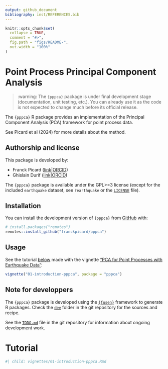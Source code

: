 ```yaml
---
output: github_document
bibliography: inst/REFERENCES.bib
---
```


<!-- README.md is generated from README.Rmd. Please edit that file -->

```r
knitr::opts_chunk$set(
  collapse = TRUE,
  comment = "#>",
  fig.path = "figs/README-",
  out.width = "100%"
)
```

# Point Process Principal Component Analysis

<!-- badges: start -->
<!-- badges: end -->

> :warning: The `{pppca}` package is under final development stage (documentation, unit testing, etc.). You can already use it as the code is not expected to change much before its official release.

The `{pppca}` R package provides an implementation of the Principal Component Analysis (PCA) framework for point process data.

See Picard et al (2024) for more details about the method.

## Authorship and license

This package is developed by:

- Franck Picard ([link](https://franckpicard.github.io/)|[ORCID](https://orcid.org/0000-0001-8084-5481))
- Ghislain Durif ([link](https://gdurif.perso.math.cnrs.fr/)|[ORCID](https://orcid.org/0000-0003-2567-1401))

The `{pppca}` package is available under the GPL>=3 license (except for the included `earthquake` dataset, see `?earthquake` or the [`LICENSE`](./LICENSE) file).

## Installation

You can install the development version of `{pppca}` from [GitHub](https://github.com/) with:
```R
# install.packages("remotes")
remotes::install_github("franckpicard/pppca")
```

## Usage

See the tutorial [below](#below) made with the vignette ["PCA for Point Processes with Earthquake Data"](vignettes/01-introduction-pppca.Rmd):
```R
vignette("01-introduction-pppca", package = "pppca")
```

## Note for developpers

The `{pppca}` package is developed using the [`{fusen}`](https://thinkr-open.github.io/fusen/index.html) framework to generate R packages. Check the [`dev`](./dev) folder in the git repository for the sources and recipe.

See the [`TODO.md`](./TODO.md) file in the git repository for information about ongoing development work.

# Tutorial

```r
#| child: vignettes/01-introduction-pppca.Rmd
```
